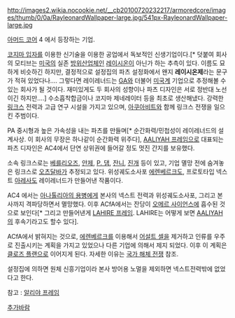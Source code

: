 http://images2.wikia.nocookie.net/__cb20100720232217/armoredcore/images/thumb/0/0a/RayleonardWallpaper-large.jpg/541px-RayleonardWallpaper-large.jpg

[[아머드 코어]] 4 에서 등장하는 기업.

[[코지마 입자]]를 이용한 신기술을 이용한 공업에서 독보적인 신생기업이다.[* 덧붙여 회사의 모티브는 [[미국]]의 실존 [[방위산업체]]인 [[레이시온]]이 아닌가 하는 추측이 있다. 이름도 묘하게 비슷하긴 하지만, 결정적으로 설정집의 파츠 설정화에서 왠지 '''레이시온제'''라는 문구가 적혀 있었다나…. 그렇다면 레이레너드는 [[GA]]와 더불어 [[미국]]계 기업으로 추정해볼 수 있는 회사가 될 것이다. 재미있게도 두 회사의 성향이나 파츠 디자인은 서로 정반대 노선이긴 하지만….] 수소흡착합금이나 코지마 제네레이터 등을 최초로 생산해냈다. 강력한 [[링크스]] 전력과 고급 연구 시설을 가지고 있으며, [[아쿠아비트]]와 함께 링크스 전쟁을 일으킨 주범이다.

PA 중시형과 높은 가속성을 내는 파츠를 만들며[* 순간화력/민첩성이 레이레너드의 설계사상. 이 회사의 무장은 하나같이 순간화력 위주다], [[03-AALIYAH|AALIYAH 프레임]]으로 대표되는 파츠 디자인은 AC4에서 단연 상위권에 들어갈 정도 멋진 간지를 보유했다.

소속 링크스로는 [[베를리오즈]], [[안제]], [[P. 댐]], [[잔니]], [[진개]] 등이 있고, 기업 멸망 전에 숨겨놓은 링크스로 [[오츠달바]]가 추정되고 있다. 위성궤도소사포 [[에렌베르크]]도, 프로토타입 넥스트 [[00-Aretha|아레사]]도 레이레너드가 만들어낸 작품이다.

AC4 에서는 [[아나톨리아의 용병]]에게 본사의 넥스트 전력과 위성궤도소사포, 그리고 본사까지 격파당하면서 멸망했다. 이후 ACfA에서는 잔당이 [[오메르 사이언스]]에 흡수된 것으로 보인다[* 그리고 만들어낸게 [[TYPE-LAHIRE|LAHIRE 프레임]]. LAHIRE는 어떻게 보면 [[03-AALIYAH|AALIYAH]]의 후속기라고도 할수 있다].

ACfA에서 밝혀지는 것으로, [[에렌베르크]]를 이용해서 [[어설트 셀]]을 제거하고 인류를 우주로 진출시키는 계획을 가지고 있었으나 다른 기업에 의해서 제지 되었다. 이후 이 계획은 [[클로즈 플랜]]으로 이어지게 된다. 자세한 이유는 [[국가 해체 전쟁]] 참조.

설정집에 의하면 원체 신흥기업이라 본사 방어용 노멀을 제외하면 넥스트전력밖에 없었다고 한다.

참고 : [[03-AALIYAH|알리야 프레임]]

[[추가바람]]
